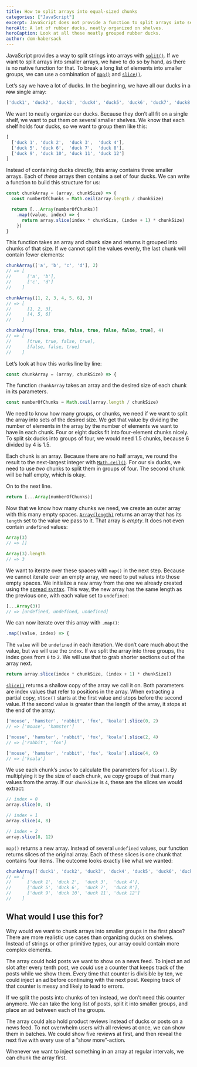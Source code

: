 ```yaml
---
title: How to split arrays into equal-sized chunks
categories: ["JavaScript"]
excerpt: JavaScript does not provide a function to split arrays into several smaller arrays. Let’s build one ourselves.
heroAlt: A lot of rubber ducks, neatly organized on shelves.
heroCaption: Look at all these neatly grouped rubber ducks.
author: dom-habersack
---
```

JavaScript provides a way to split strings into arrays with [`split()`](https://developer.mozilla.org/en-US/docs/Web/JavaScript/Reference/Global_Objects/String/split). If we want to split arrays into smaller arrays, we have to do so by hand, as there is no native function for that. To break a long list of elements into smaller groups, we can use a combination of [`map()`](https://developer.mozilla.org/en-US/docs/Web/JavaScript/Reference/Global_Objects/Array/map) and [`slice()`](https://developer.mozilla.org/en-US/docs/Web/JavaScript/Reference/Global_Objects/Array/slice).

Let’s say we have a lot of ducks. In the beginning, we have all our ducks in a ~~row~~ single array:

```js
['duck1', 'duck2', 'duck3', 'duck4', 'duck5', 'duck6', 'duck7', 'duck8', 'duck9', 'duck10', 'duck11', 'duck12']
```

We want to neatly organize our ducks. Because they don’t all fit on a single shelf, we want to put them on several smaller shelves. We know that each shelf holds four ducks, so we want to group them like this:

```js
[
  ['duck 1', 'duck 2',  'duck 3',  'duck 4'],
  ['duck 5', 'duck 6',  'duck 7',  'duck 8'],
  ['duck 9', 'duck 10', 'duck 11', 'duck 12']
]
```

Instead of containing ducks directly, this array contains three smaller arrays. Each of _these_ arrays then contains a set of four ducks. We can write a function to build this structure for us:

```js
const chunkArray = (array, chunkSize) => {
  const numberOfChunks = Math.ceil(array.length / chunkSize)

  return [...Array(numberOfChunks)]
    .map((value, index) => {
      return array.slice(index * chunkSize, (index + 1) * chunkSize)
    })
}
```

This function takes an array and chunk size and returns it grouped into chunks of that size. If we cannot split the values evenly, the last chunk will contain fewer elements:

```js
chunkArray(['a', 'b', 'c', 'd'], 2)
// => [
//      ['a', 'b'],
//      ['c', 'd']
//    ]

chunkArray([1, 2, 3, 4, 5, 6], 3)
// => [
//      [1, 2, 3],
//      [4, 5, 6]
//    ]

chunkArray([true, true, false, true, false, false, true], 4)
// => [
//      [true, true, false, true],
//      [false, false, true]
//    ]
```

Let’s look at how this works line by line:

```js
const chunkArray = (array, chunkSize) => {
```

The function `chunkArray` takes an array and the desired size of each chunk in its parameters.

```js
const numberOfChunks = Math.ceil(array.length / chunkSize)
```

We need to know how many groups, or chunks, we need if we want to split the array into sets of the desired size. We get that value by dividing the number of elements in the array by the number of elements we want to have in each chunk. Four or eight ducks fit into four-element chunks nicely. To split six ducks into groups of four, we would need 1.5 chunks, because 6 divided by 4 is 1.5.

Each chunk is an array. Because there are no half arrays, we round the result to the next-largest integer with [`Math.ceil()`](https://developer.mozilla.org/en-US/docs/Web/JavaScript/Reference/Global_Objects/Math/ceil). For our six ducks, we need to use _two_ chunks to split them in groups of four. The second chunk will be half empty, which is okay.

On to the next line.

```js
return [...Array(numberOfChunks)]
```

Now that we know how many chunks we need, we create an outer array with this many empty spaces. [`Array(length)`](https://developer.mozilla.org/en-US/docs/Web/JavaScript/Reference/Global_Objects/Array/Array) returns an array that has its `length` set to the value we pass to it. That array is _empty_. It does not even contain `undefined` values:

```js
Array(3)
// => []

Array(3).length
// => 3
```

We want to iterate over these spaces with `map()` in the next step. Because we cannot iterate over an empty array, we need to put values into those empty spaces. We initialize a new array from the one we already created using the [spread syntax](https://developer.mozilla.org/en-US/docs/Web/JavaScript/Reference/Operators/Spread_syntax). This way, the new array has the same length as the previous one, with each value set to `undefined`:

```js
[...Array(3)]
// => [undefined, undefined, undefined]
```

We can now iterate over this array with `.map()`:

```js
.map((value, index) => {
```

The `value` will be `undefined` in each iteration. We don’t care much about the value, but we will use the `index`. If we split the array into three groups, the index goes from `0` to `2`. We will use that to grab shorter sections out of the array next.

```js
return array.slice(index * chunkSize, (index + 1) * chunkSize))
```

[`slice()`](https://developer.mozilla.org/en-US/docs/Web/JavaScript/Reference/Global_Objects/Array/slice) returns a shallow copy of the array we call it on. Both parameters are index values that refer to positions in the array. When extracting a partial copy, `slice()` starts at the first value and stops before the second value. If the second value is greater than the length of the array, it stops at the end of the array:

```js
['mouse', 'hamster', 'rabbit', 'fox', 'koala'].slice(0, 2)
// => ['mouse', 'hamster']

['mouse', 'hamster', 'rabbit', 'fox', 'koala'].slice(2, 4)
// => ['rabbit', 'fox']

['mouse', 'hamster', 'rabbit', 'fox', 'koala'].slice(4, 6)
// => ['koala']
```

We use each chunk’s `index` to calculate the parameters for `slice()`. By multiplying it by the size of each chunk, we copy groups of that many values from the array. If our `chunkSize` is `4`, these are the slices we would extract:

```js
// index = 0
array.slice(0, 4)

// index = 1
array.slice(4, 8)

// index = 2
array.slice(8, 12)
```

`map()` returns a new array. Instead of several `undefined` values, our function returns slices of the original array. Each of these slices is one chunk that contains four items. The outcome looks exactly like what we wanted:

```js
chunkArray(['duck1', 'duck2', 'duck3', 'duck4', 'duck5', 'duck6', 'duck7', 'duck8', 'duck9', 'duck10', 'duck11', 'duck12'], 4)
// => [
//      ['duck 1', 'duck 2',  'duck 3',  'duck 4'],
//      ['duck 5', 'duck 6',  'duck 7',  'duck 8'],
//      ['duck 9', 'duck 10', 'duck 11', 'duck 12']
//    ]
```

## What would I use this for?

Why would we want to chunk arrays into smaller groups in the first place? There are more realistic use cases than organizing ducks on shelves. Instead of strings or other primitive types, our array could contain more complex elements.

The array could hold posts we want to show on a news feed. To inject an ad slot after every tenth post, we _could_ use a counter that keeps track of the posts while we show them. Every time that counter is divisible by ten, we could inject an ad before continuing with the next post. Keeping track of that counter is messy and likely to lead to errors.

If we split the posts into chunks of ten instead, we don’t need this counter anymore. We can take the long list of posts, split it into smaller groups, and place an ad between each of the groups.

The array could also hold product reviews instead of ducks or posts on a news feed. To not overwhelm users with all reviews at once, we can show them in batches. We could show five reviews at first, and then reveal the next five with every use of a “show more”-action.

Whenever we want to inject something in an array at regular intervals, we can chunk the array first.
